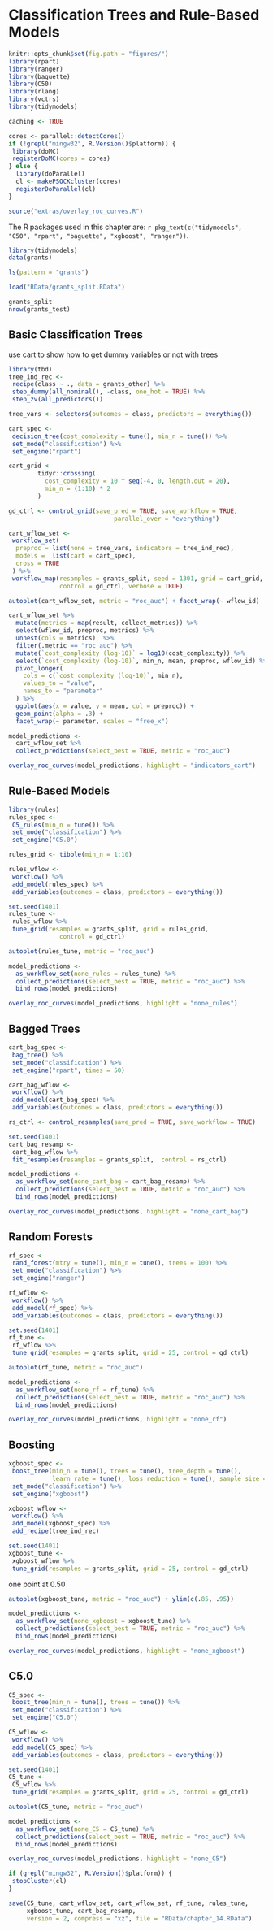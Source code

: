 # Classification Trees and Rule-Based Models

```r
knitr::opts_chunk$set(fig.path = "figures/")
library(rpart)
library(ranger)
library(baguette)
library(C50)
library(rlang)
library(vctrs)
library(tidymodels)

caching <- TRUE

cores <- parallel::detectCores()
if (!grepl("mingw32", R.Version()$platform)) {
 library(doMC)
 registerDoMC(cores = cores)
} else {
  library(doParallel)
  cl <- makePSOCKcluster(cores)
  registerDoParallel(cl)
}

source("extras/overlay_roc_curves.R")
```


The R packages used in this chapter are: `r pkg_text(c("tidymodels", "C50", "rpart", "baguette",
"xgboost", "ranger"))`. 



```r
library(tidymodels)
data(grants)

ls(pattern = "grants")

load("RData/grants_split.RData")

grants_split
nrow(grants_test)
```



##  Basic Classification Trees

use cart to show how to get dummy variables or not with trees

```r
library(tbd)
tree_ind_rec <- 
 recipe(class ~ ., data = grants_other) %>% 
 step_dummy(all_nominal(), -class, one_hot = TRUE) %>% 
 step_zv(all_predictors())

tree_vars <- selectors(outcomes = class, predictors = everything())
```

```r
cart_spec <-
 decision_tree(cost_complexity = tune(), min_n = tune()) %>% 
 set_mode("classification") %>% 
 set_engine("rpart")

cart_grid <-
        tidyr::crossing(
          cost_complexity = 10 ^ seq(-4, 0, length.out = 20),
          min_n = (1:10) * 2
        )

gd_ctrl <- control_grid(save_pred = TRUE, save_workflow = TRUE, 
                             parallel_over = "everything")

cart_wflow_set <- 
 workflow_set(
  preproc = list(none = tree_vars, indicators = tree_ind_rec),
  models =  list(cart = cart_spec),
  cross = TRUE
 ) %>% 
 workflow_map(resamples = grants_split, seed = 1301, grid = cart_grid,
              control = gd_ctrl, verbose = TRUE)
```

```r
autoplot(cart_wflow_set, metric = "roc_auc") + facet_wrap(~ wflow_id)
```



```r
cart_wflow_set %>% 
  mutate(metrics = map(result, collect_metrics)) %>% 
  select(wflow_id, preproc, metrics) %>% 
  unnest(cols = metrics)  %>% 
  filter(.metric == "roc_auc") %>% 
  mutate(`cost_complexity (log-10)` = log10(cost_complexity)) %>% 
  select(`cost_complexity (log-10)`, min_n, mean, preproc, wflow_id) %>% 
  pivot_longer(
    cols = c(`cost_complexity (log-10)`, min_n),
    values_to = "value",
    names_to = "parameter"
  ) %>%
  ggplot(aes(x = value, y = mean, col = preproc)) + 
  geom_point(alpha = .3) + 
  facet_wrap(~ parameter, scales = "free_x")
```




```r
model_predictions <- 
  cart_wflow_set %>% 
  collect_predictions(select_best = TRUE, metric = "roc_auc")  

overlay_roc_curves(model_predictions, highlight = "indicators_cart") 
```


## Rule-Based Models


```r
library(rules)
rules_spec <-
 C5_rules(min_n = tune()) %>% 
 set_mode("classification") %>% 
 set_engine("C5.0")

rules_grid <- tibble(min_n = 1:10)

rules_wflow <- 
 workflow() %>% 
 add_model(rules_spec) %>% 
 add_variables(outcomes = class, predictors = everything())

set.seed(1401)
rules_tune <- 
 rules_wflow %>% 
 tune_grid(resamples = grants_split, grid = rules_grid,
              control = gd_ctrl)
```


```r
autoplot(rules_tune, metric = "roc_auc")
```

```r
model_predictions <- 
  as_workflow_set(none_rules = rules_tune) %>% 
  collect_predictions(select_best = TRUE, metric = "roc_auc") %>% 
  bind_rows(model_predictions)

overlay_roc_curves(model_predictions, highlight = "none_rules") 
```


## Bagged Trees

```r
cart_bag_spec <-
 bag_tree() %>% 
 set_mode("classification") %>% 
 set_engine("rpart", times = 50)

cart_bag_wflow <- 
 workflow() %>% 
 add_model(cart_bag_spec) %>% 
 add_variables(outcomes = class, predictors = everything())

rs_ctrl <- control_resamples(save_pred = TRUE, save_workflow = TRUE)

set.seed(1401)
cart_bag_resamp <- 
 cart_bag_wflow %>% 
 fit_resamples(resamples = grants_split,  control = rs_ctrl)
```


```r
model_predictions <- 
  as_workflow_set(none_cart_bag = cart_bag_resamp) %>% 
  collect_predictions(select_best = TRUE, metric = "roc_auc") %>% 
  bind_rows(model_predictions)

overlay_roc_curves(model_predictions, highlight = "none_cart_bag") 
```


## Random Forests


```r
rf_spec <-
 rand_forest(mtry = tune(), min_n = tune(), trees = 100) %>% 
 set_mode("classification") %>% 
 set_engine("ranger")

rf_wflow <- 
 workflow() %>% 
 add_model(rf_spec) %>% 
 add_variables(outcomes = class, predictors = everything())

set.seed(1401)
rf_tune <- 
 rf_wflow %>% 
 tune_grid(resamples = grants_split, grid = 25, control = gd_ctrl)
```


```r
autoplot(rf_tune, metric = "roc_auc")
```

```r
model_predictions <- 
  as_workflow_set(none_rf = rf_tune) %>% 
  collect_predictions(select_best = TRUE, metric = "roc_auc") %>% 
  bind_rows(model_predictions)

overlay_roc_curves(model_predictions, highlight = "none_rf") 
```


## Boosting


```r
xgboost_spec <-
 boost_tree(min_n = tune(), trees = tune(), tree_depth = tune(), 
            learn_rate = tune(), loss_reduction = tune(), sample_size = tune()) %>% 
 set_mode("classification") %>% 
 set_engine("xgboost")

xgboost_wflow <- 
 workflow() %>% 
 add_model(xgboost_spec) %>% 
 add_recipe(tree_ind_rec)

set.seed(1401)
xgboost_tune <- 
 xgboost_wflow %>% 
 tune_grid(resamples = grants_split, grid = 25, control = gd_ctrl)
```

one point at 0.50

```r
autoplot(xgboost_tune, metric = "roc_auc") + ylim(c(.85, .95))
```

```r
model_predictions <- 
  as_workflow_set(none_xgboost = xgboost_tune) %>% 
  collect_predictions(select_best = TRUE, metric = "roc_auc") %>% 
  bind_rows(model_predictions)

overlay_roc_curves(model_predictions, highlight = "none_xgboost") 
```



## C5.0



```r
C5_spec <-
 boost_tree(min_n = tune(), trees = tune()) %>% 
 set_mode("classification") %>% 
 set_engine("C5.0")

C5_wflow <- 
 workflow() %>% 
 add_model(C5_spec) %>% 
 add_variables(outcomes = class, predictors = everything())

set.seed(1401)
C5_tune <- 
 C5_wflow %>% 
 tune_grid(resamples = grants_split, grid = 25, control = gd_ctrl)
```


```r
autoplot(C5_tune, metric = "roc_auc")
```

```r
model_predictions <- 
  as_workflow_set(none_C5 = C5_tune) %>% 
  collect_predictions(select_best = TRUE, metric = "roc_auc") %>% 
  bind_rows(model_predictions)

overlay_roc_curves(model_predictions, highlight = "none_C5") 
```


```r
if (grepl("mingw32", R.Version()$platform)) {
 stopCluster(cl)
} 

save(C5_tune, cart_wflow_set, cart_wflow_set, rf_tune, rules_tune, 
     xgboost_tune, cart_bag_resamp,
     version = 2, compress = "xz", file = "RData/chapter_14.RData")
```
